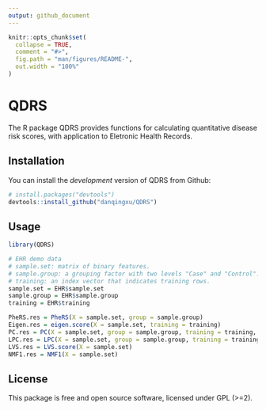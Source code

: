```yaml
---
output: github_document
---
```


<!-- README.md is generated from README.Rmd. Please edit that file -->

```r
knitr::opts_chunk$set(
  collapse = TRUE,
  comment = "#>",
  fig.path = "man/figures/README-",
  out.width = "100%"
)
```

# QDRS

<!-- badges: start -->
<!-- badges: end -->

The R package QDRS provides functions for calculating quantitative disease risk scores, with application to Eletronic Health Records.

## Installation

You can install the *development* version of QDRS from Github:

``` r
# install.packages("devtools")
devtools::install_github("danqingxu/QDRS")
```

## Usage

```r
library(QDRS)

# EHR demo data
# sample.set: matrix of binary features.
# sample.group: a grouping factor with two levels "Case" and "Control". 
# training: an index vector that indicates training rows.
sample.set = EHR$sample.set
sample.group = EHR$sample.group
training = EHR$training

PheRS.res = PheRS(X = sample.set, group = sample.group)
Eigen.res = eigen.score(X = sample.set, training = training)
PC.res = PC(X = sample.set, group = sample.group, training = training, pc.num = 1:2)
LPC.res = LPC(X = sample.set, group = sample.group, training = training)
LVS.res = LVS.score(X = sample.set)
NMF1.res = NMF1(X = sample.set)
```

## License
This package is free and open source software, licensed under GPL (>=2).
